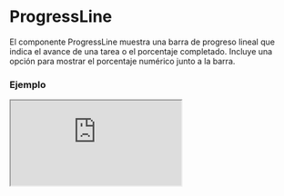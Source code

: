 
# ProgressLine

El componente ProgressLine muestra una barra de progreso lineal que indica el avance de una tarea o el porcentaje completado. Incluye una opción para mostrar el porcentaje numérico junto a la barra.

### Ejemplo

<Iframe minHeightIframe="30dvh" src="https://fenextjs-component-storybook.vercel.app/iframe.html?args=&id=progress-progressline--index&viewMode=story" />

### Importacion

Para importar el componente ProgressLine, se puede hacer desde fenextjs

```tsx copy
import { ProgressLine } from "fenextjs";
```

### Parametros

| Parametro | Tipo | Requerido | Default | Descripcion |
| --------- | ---- | --------- | ------- | ----------- |
| className | string | no | '' | Clase CSS para personalizar el contenedor del componente ProgressLine. |
| p | number | sí | N/A | Valor de progreso representado en la barra, como un número entre 0 y 100. |
| showP | boolean | no | true | Indica si el valor numérico del progreso (`p`) se muestra junto a la barra. |

### Storybook

Para ver el storybook del componente lo puede hacer con este [link](https://fenextjs-component-storybook.vercel.app/?path=/story/progress-progressline--index)

### Usos

- ProgressLine básico

```tsx copy
<ProgressLine p={75} />
```

- ProgressLine con progreso visible

```tsx copy
<ProgressLine p={50} showP={true} />
```

- ProgressLine con clase personalizada

```tsx copy
<ProgressLine p={90} className="mi-clase" />
```

